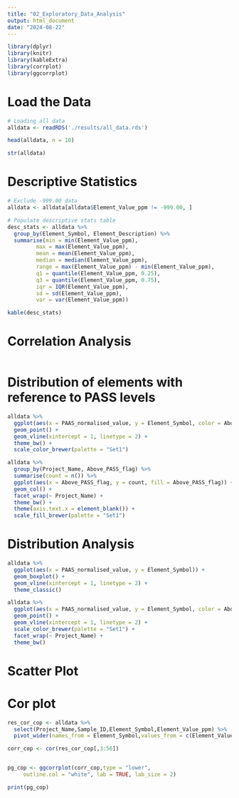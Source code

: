 ```yaml
---
title: "02_Exploratory_Data_Analysis"
output: html_document
date: "2024-08-22"
---
```


```r
library(dplyr)
library(knitr)
library(kableExtra)
library(corrplot)
library(ggcorrplot) 
```


# Load the Data
```r
# Loading all data
alldata <- readRDS('./results/all_data.rds')

head(alldata, n = 10)

str(alldata)
```

# Descriptive Statistics
```r
# Exclude -999.00 data
alldata <- alldata[alldata$Element_Value_ppm != -999.00, ]

# Populate descriptive stats table
desc_stats <- alldata %>%
  group_by(Element_Symbol, Element_Description) %>%
  summarise(min = min(Element_Value_ppm),
         max = max(Element_Value_ppm),
         mean = mean(Element_Value_ppm),
         median = median(Element_Value_ppm),
         range = max(Element_Value_ppm) - min(Element_Value_ppm),
         q1 = quantile(Element_Value_ppm, 0.25),
         q3 = quantile(Element_Value_ppm, 0.75),
         iqr = IQR(Element_Value_ppm),
         sd = sd(Element_Value_ppm),
         var = var(Element_Value_ppm))

kable(desc_stats)
```

# Correlation Analysis
```r

```

# Distribution of elements with reference to PASS levels
```r
alldata %>%
  ggplot(aes(x = PAAS_normalised_value, y = Element_Symbol, color = Above_PASS_flag)) +
  geom_point() +
  geom_vline(xintercept = 1, linetype = 2) +
  theme_bw() +
  scale_color_brewer(palette = "Set1")
```

```r
alldata %>%
  group_by(Project_Name, Above_PASS_flag) %>%
  summarise(count = n()) %>%
  ggplot(aes(x = Above_PASS_flag, y = count, fill = Above_PASS_flag)) +
  geom_col() +
  facet_wrap(~ Project_Name) +
  theme_bw() +
  theme(axis.text.x = element_blank()) +
  scale_fill_brewer(palette = "Set1")
```


# Distribution Analysis
```r
alldata %>%
  ggplot(aes(x = PAAS_normalised_value, y = Element_Symbol)) +
  geom_boxplot() +
  geom_vline(xintercept = 1, linetype = 2) +
  theme_classic()
```

```r
alldata %>%
  ggplot(aes(x = PAAS_normalised_value, y = Element_Symbol, color = Above_PASS_flag)) +
  geom_point() +
  geom_vline(xintercept = 1, linetype = 2) +
  scale_color_brewer(palette = "Set1") +
  facet_wrap(~ Project_Name) +
  theme_bw()
```


# Scatter Plot



# Cor plot

```r
res_cor_cop <- alldata %>% 
  select(Project_Name,Sample_ID,Element_Symbol,Element_Value_ppm) %>% 
  pivot_wider(names_from = Element_Symbol,values_from = c(Element_Value_ppm))

corr_cop <- cor(res_cor_cop[,3:56])


pg_cop <- ggcorrplot(corr_cop,type = "lower",
     outline.col = "white", lab = TRUE, lab_size = 2)

print(pg_cop)
```




